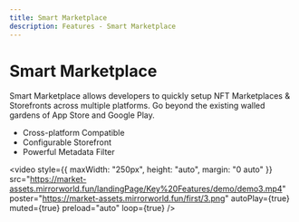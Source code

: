```yaml
---
title: Smart Marketplace
description: Features - Smart Marketplace
---
```


# Smart Marketplace
Smart Marketplace allows developers to quickly setup NFT Marketplaces & Storefronts across multiple platforms.
Go beyond the existing walled gardens of App Store and Google Play.
- Cross-platform Compatible
- Configurable Storefront
- Powerful Metadata Filter

<video
  style={{ maxWidth: "250px", height: "auto", margin: "0 auto" }}
  src="https://market-assets.mirrorworld.fun/landingPage/Key%20Features/demo/demo3.mp4"
  poster="https://market-assets.mirrorworld.fun/first/3.png"
  autoPlay={true}
  muted={true}
  preload="auto"
  loop={true}
/>